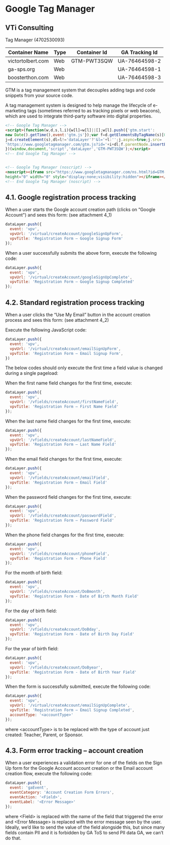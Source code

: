 
<Meta title="Notes/Google Tag Manager" />

# Google Tag Manager


## VTi Consulting

Tag Manager (4702530093)

| Container Name    | Type | Container Id | GA Tracking Id |
| ----------------- | ---- | ------------ | -------------- |
| victortolbert.com | Web  | GTM-PWT3SQW  | UA-76464598-2  |
| ga-sps.org        | Web  |              | UA-76464598-1  |
| boosterthon.com   | Web  |              | UA-76464598-3  |

GTM is a tag management system that decouples adding tags and
code snippets from your source code.


A tag management system is designed to help manage the lifecycle 
of e-marketing tags (sometimes referred to as tracking pixels or 
web beacons), which are used to integrate third-party software 
into digital properties.


```html
<!-- Google Tag Manager -->
<script>(function(w,d,s,l,i){w[l]=w[l]||[];w[l].push({'gtm.start':
new Date().getTime(),event:'gtm.js'});var f=d.getElementsByTagName(s)[0],
j=d.createElement(s),dl=l!='dataLayer'?'&l='+l:'';j.async=true;j.src=
'https://www.googletagmanager.com/gtm.js?id='+i+dl;f.parentNode.insertBefore(j,f);
})(window,document,'script','dataLayer','GTM-PWT3SQW');</script>
<!-- End Google Tag Manager -->


<!-- Google Tag Manager (noscript) -->
<noscript><iframe src="https://www.googletagmanager.com/ns.html?id=GTM-PWT3SQW"
height="0" width="0" style="display:none;visibility:hidden"></iframe></noscript>
<!-- End Google Tag Manager (noscript) -->
```

## 4.1. Google registration process tracking

When a user starts the Google account creation path (clicks 
on “Google Account") and sees this form: (see attachment 4_1)

```js
dataLayer.push({
  event: 'vpv', 
  vpvUrl: '/virtual/createAccount/googleSignUpForm', 
  vpvTitle: 'Registration Form – Google Signup Form'
});
```

When a user successfully submits the above form, execute the 
following code:

```js
dataLayer.push({
  event: 'vpv', 
  vpvUrl: '/virtual/createAccount/googleSignUpComplete', 
  vpvTitle: 'Registration Form – Google Signup Completed'  
});
```

## 4.2. Standard registration process tracking

When a user clicks the “Use My Email” button in the account creation process
and sees this form: (see attachment 4_2)

Execute the following JavaScript code:

```js
dataLayer.push({
  event: 'vpv', 
  vpvUrl: '/virtual/createAccount/emailSignUpForm', 
  vpvTitle: 'Registration Form – Email Signup Form',
})
```

The below codes should only execute the first time a field value is changed during a single pageload:

When the first name field changes for the first time, execute:

```js
dataLayer.push({
  event: 'vpv', 
  vpvUrl: '/vfields/createAccount/firstNameField', 
  vpvTitle: 'Registration Form – First Name Field'
});
```

When the last name field changes for the first time, execute:

```js
dataLayer.push({
  event: 'vpv', 
  vpvUrl: '/vfields/createAccount/lastNameField', 
  vpvTitle: 'Registration Form – Last Name Field'
});
```

When the email field changes for the first time, execute:

```js
dataLayer.push({
  event: 'vpv', 
  vpvUrl: '/vfields/createAccount/emailField', 
  vpvTitle: 'Registration Form – Email Field'
});
```

When the password field changes for the first time, execute:

```js
dataLayer.push({
  event: 'vpv', 
  vpvUrl: '/vfields/createAccount/passwordField', 
  vpvTitle: 'Registration Form – Password Field'
});
```

When the phone field changes for the first time, execute:

```js
dataLayer.push({
  event: 'vpv', 
  vpvUrl: '/vfields/createAccount/phoneField', 
  vpvTitle: 'Registration Form - Phone Field'
});
```

For the month of birth field:

```js
dataLayer.push({
  event: 'vpv', 
  vpvUrl: '/vfields/createAccount/DoBmonth', 
  vpvTitle: 'Registration Form - Date of Birth Month Field'
});
```

For the day of birth field:

```js
dataLayer.push({
  event: 'vpv', 
  vpvUrl: '/vfields/createAccount/DoBday', 
  vpvTitle: 'Registration Form - Date of Birth Day Field'
});
```

For the year of birth field:

```js
dataLayer.push({
  event: 'vpv', 
  vpvUrl: '/vfields/createAccount/DoByear', 
  vpvTitle: 'Registration Form - Date of Birth Year Field'
});
```

When the form is successfully submitted, execute the following code:

```js
dataLayer.push({
  event: 'vpv', 
  vpvUrl: '/virtual/createAccount/emailSignUpComplete', 
  vpvTitle: 'Registration Form – Email Signup Completed', 
  accountType: '<accountType>'
});
```

where &lt;accountType> is to be replaced with the type of account just 
created: Teacher, Parent, or Sponsor.

## 4.3. Form error tracking – account creation

When a user experiences a validation error for one of the fields on the 
Sign Up form for the Google Account account creation or the Email account 
creation flow, execute the following code:

```js
dataLayer.push({
  event: 'gaEvent', 
  eventCategory: 'Account Creation Form Errors', 
  eventAction: '<Field>', 
  eventLabel: '<Error Message>'
});
```

where &lt;Field> is replaced with the name of the field that triggered the error and &lt;Error Message> is replaced with the error message seen by the user. Ideally, we’d like to send the value of the field alongside this, but since many fields contain PII and it is forbidden by GA ToS to send PII data GA, we can’t do that.